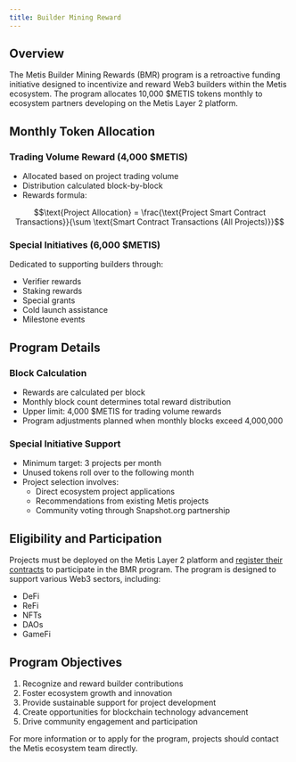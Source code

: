 ```yaml
---
title: Builder Mining Reward
---
```


## Overview

The Metis Builder Mining Rewards (BMR) program is a retroactive funding initiative designed to incentivize and reward Web3 builders within the Metis ecosystem. The program allocates 10,000 $METIS tokens monthly to ecosystem partners developing on the Metis Layer 2 platform.

## Monthly Token Allocation

### Trading Volume Reward (4,000 $METIS)

- Allocated based on project trading volume
- Distribution calculated block-by-block
- Rewards formula:

```math
\text{Project Allocation} = \frac{\text{Project Smart Contract Transactions}}{\sum \text{Smart Contract Transactions (All Projects)}}
```

### Special Initiatives (6,000 $METIS)

Dedicated to supporting builders through:

- Verifier rewards
- Staking rewards
- Special grants
- Cold launch assistance
- Milestone events

## Program Details

### Block Calculation

- Rewards are calculated per block
- Monthly block count determines total reward distribution
- Upper limit: 4,000 $METIS for trading volume rewards
- Program adjustments planned when monthly blocks exceed 4,000,000

### Special Initiative Support

- Minimum target: 3 projects per month
- Unused tokens roll over to the following month
- Project selection involves:
  - Direct ecosystem project applications
  - Recommendations from existing Metis projects
  - Community voting through Snapshot.org partnership

## Eligibility and Participation

Projects must be deployed on the Metis Layer 2 platform and [register their contracts](https://docs.google.com/forms/d/e/1FAIpQLScqqysYuk51nuF5nxE2jxXKUK41vEtncEkH4kAyoLP7BlkK5w/viewform) to participate in the BMR program. The program is designed to support various Web3 sectors, including:

- DeFi
- ReFi
- NFTs
- DAOs
- GameFi

## Program Objectives

1. Recognize and reward builder contributions
2. Foster ecosystem growth and innovation
3. Provide sustainable support for project development
4. Create opportunities for blockchain technology advancement
5. Drive community engagement and participation

For more information or to apply for the program, projects should contact the Metis ecosystem team directly.
